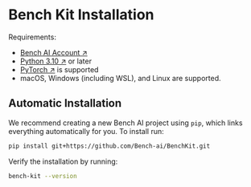 # Bench Kit Installation

Requirements:
- [Bench AI Account ↗](https://bench-ai.com/signup)
- [Python 3.10 ↗](https://www.python.org/downloads/) or later
- [PyTorch ↗](https://pytorch.org/docs/stable/index.html) is supported
- macOS, Windows (including WSL), and Linux are supported.

## Automatic Installation

We recommend creating a new Bench AI project using `pip`, which links everything automatically for you. To install run:
```bash filename="> Terminal" copy
pip install git+https://github.com/Bench-ai/BenchKit.git
```

Verify the installation by running:
```bash filename="> Terminal" copy
bench-kit --version
```
